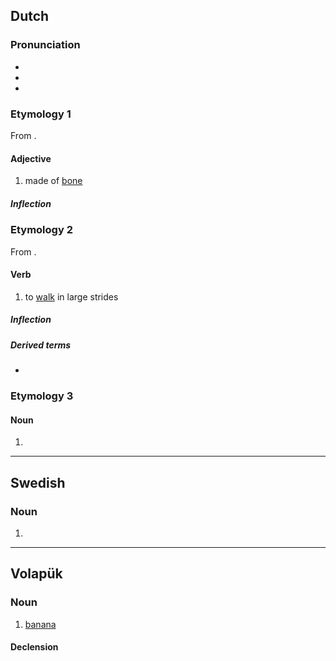 {{also|Benen}}
==Dutch==

===Pronunciation===
* {{IPA|lang=nl|/ˈbeːnə(n)/}}
* {{audio|Nl-benen.ogg|Audio|lang=nl}}
* {{rhymes|eːnən|lang=nl}}

===Etymology 1===
From {{affix|nl|been|-en|id2=substance}}.

====Adjective====
{{nl-adj|-}}

# made of [[bone]]

=====Inflection=====
{{nl-decl-adj||-|pred=-|part=-}}

===Etymology 2===
From {{affix|nl|been|-en|id2=denominative}}.

====Verb====
{{nl-verb}}

# to [[walk]] in large strides

=====Inflection=====
{{nl-conj-wk|been|bene}}

=====Derived terms=====
* {{l|nl|bijbenen}}

===Etymology 3===
{{nonlemma}}

====Noun====
{{head|nl|noun plural form}}

# {{nl-noun form of|pl|been}}

----

==Swedish==

===Noun===
{{head|sv|noun form}}

# {{sv-noun-form-def-pl|ben}}

----

==Volapük==

===Noun===
{{vo-noun}}

# [[banana]]

====Declension====
{{vo-decl-noun}}